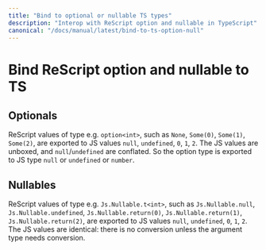 ```yaml
---
title: "Bind to optional or nullable TS types"
description: "Interop with ReScript option and nullable in TypeScript"
canonical: "/docs/manual/latest/bind-to-ts-option-null"
---
```


# Bind ReScript option and nullable to TS

## Optionals

ReScript values of type e.g. `option<int>`, such as `None`, `Some(0)`, `Some(1)`, `Some(2)`, are exported to JS values `null`, `undefined`, `0`, `1`, `2`.
The JS values are unboxed, and `null`/`undefined` are conflated.
So the option type is exported to JS type `null` or `undefined` or `number`.

## Nullables

ReScript values of type e.g. `Js.Nullable.t<int>`, such as `Js.Nullable.null`, `Js.Nullable.undefined`, `Js.Nullable.return(0)`, `Js.Nullable.return(1)`, `Js.Nullable.return(2)`, are exported to JS values `null`, `undefined`, `0`, `1`, `2`.
The JS values are identical: there is no conversion unless the argument type needs conversion.
